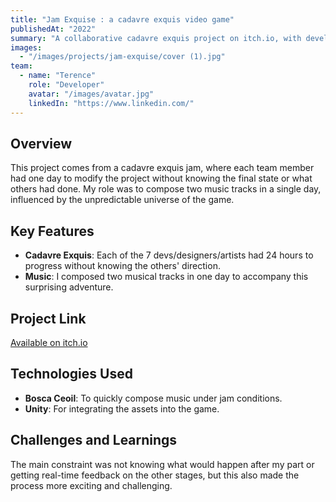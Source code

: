 ```yaml
---
title: "Jam Exquise : a cadavre exquis video game"
publishedAt: "2022"
summary: "A collaborative cadavre exquis project on itch.io, with developers and artists working in relay to create a unique experience in 7 days."
images:
  - "/images/projects/jam-exquise/cover (1).jpg"
team:
  - name: "Terence"
    role: "Developer"
    avatar: "/images/avatar.jpg"
    linkedIn: "https://www.linkedin.com/"
---
```


## Overview

This project comes from a cadavre exquis jam, where each team member had one day to modify the project without knowing the final state or what others had done. My role was to compose two music tracks in a single day, influenced by the unpredictable universe of the game.

## Key Features

- **Cadavre Exquis**: Each of the 7 devs/designers/artists had 24 hours to progress without knowing the others' direction.
- **Music**: I composed two musical tracks in one day to accompany this surprising adventure.
  
## Project Link

[Available on itch.io](https://7fault.itch.io/lescapade-lectrifie-et-approximative-tire-et-englouti-lautruche-spatiale-dans-le)

## Technologies Used

- **Bosca Ceoil**: To quickly compose music under jam conditions.
- **Unity**: For integrating the assets into the game.

## Challenges and Learnings

The main constraint was not knowing what would happen after my part or getting real-time feedback on the other stages, but this also made the process more exciting and challenging.